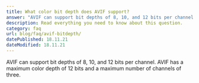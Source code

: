 ```yaml
---
title: What color bit depth does AVIF support?
answer: "AVIF can support bit depths of 8, 10, and 12 bits per channel. AVIF has a maximum color depth of 12 bits and a maximum number of channels of three."
description: Read everything you need to know about this question.
category: faq
url: blog/faq/avif-bitdepth/
datePublished: 18.11.21
dateModified: 18.11.21
---
```


AVIF can support bit depths of 8, 10, and 12 bits per channel. AVIF has a maximum color depth of 12 bits and a maximum number of channels of three.
